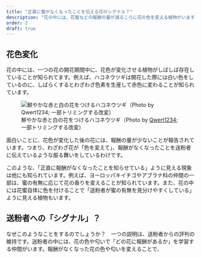 ```yaml
---
title: "正直に蜜がなくなったことを伝える花のシグナル？"
description: "花の中には、花蜜などの報酬の量が減るころに花の色を変える植物がいます。まるで色を変えることで報酬がなくなったことを「正直」に送粉者に伝えているようなこの振る舞いの裏にある、適応的な意義を研究してみました。"
order: 2
draft: true
---
```


## 花色変化
花の中には、一つの花の開花期間中に、花色が変化させる植物がしばしば存在していることが知られてます。例えば、ハコネウツギは開花した際には白い色をしているのに、しばらくするとわざわざ色素を生産して赤色に変わることが知られています。

![鮮やかな赤と白の花をつけるハコネウツギ（Photo by [Qwert1234](https://commons.wikimedia.org/wiki/File:Weigela_coraeensis_10.JPG); 一部トリミングする改変）](floral_color_change/Weigela_coraeensis_10_small.jpg)

面白いことに、花色が変化した後の花には、報酬の量が少ないことが報告されています。つまり、わざわざ花が「色を変えて」、報酬がなくなったことを送粉者に伝えているような振る舞いをしているわけです。

このような、「正直に報酬がなくなったことを知らせている」ように見える現象は他にも知られています。例えば、ヨーロッパキイチゴやアブラナ科の仲間の一部は、蜜の有無に応じて花の香りを変えることが知られています。また、花の中には花蜜自体に色を付けることで「送粉者が蜜の有無を見分けやすくしている」ように見える植物もいます。

## 送粉者への「シグナル」？
なぜこのようなことをするのでしょうか？　一つの説明は、送粉者からの評判の維持です。送粉者の中には、花の色や匂いで「どの花に報酬があるか」を学習する仲間がいます。報酬がなくなった花の色や匂いを変えることで、
